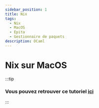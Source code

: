 ```yaml
---
sidebar_position: 1
title: Nix
tags:
  - Nix
  - MacOS
  - Epita
  - Gestionnaire de paquets
description: OCaml
---
```


# Nix sur MacOS


:::tip

### Vous pouvez retrouver ce tutoriel [ici](https://course.nix.litarvan.com/formation/step4/)
:::
